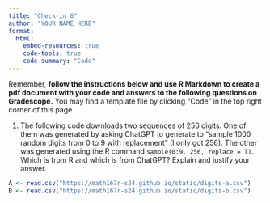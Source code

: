 ```yaml
---
title: "Check-in 6"
author: "YOUR NAME HERE"
format: 
  html:
    embed-resources: true
    code-tools: true
    code-summary: "Code"
---
```


Remember, **follow the instructions below and use R Markdown to create a pdf document with your code and answers to the following questions on Gradescope.** You may find a template file by clicking "Code" in the top right corner of this page.

1. The following code downloads two sequences of 256 digits. One of them was generated by asking ChatGPT to generate to "sample 1000 random digits from 0 to 9 with replacement" (I only got 256). The other was generated using the R command `sample(0:9, 256, replace = T)`. Which is from R and which is from ChatGPT? Explain and justify your answer.

```r
A <- read.csv("https://math167r-s24.github.io/static/digits-a.csv")
B <- read.csv("https://math167r-s24.github.io/static/digits-b.csv")
```




